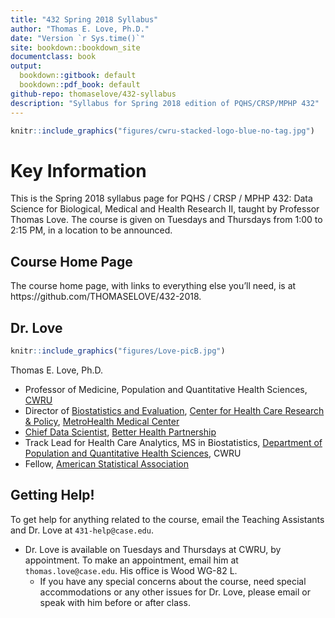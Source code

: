 ```yaml
---
title: "432 Spring 2018 Syllabus"
author: "Thomas E. Love, Ph.D."
date: "Version `r Sys.time()`"
site: bookdown::bookdown_site
documentclass: book
output:
  bookdown::gitbook: default
  bookdown::pdf_book: default
github-repo: thomaselove/432-syllabus
description: "Syllabus for Spring 2018 edition of PQHS/CRSP/MPHP 432"
---
```


```r
knitr::include_graphics("figures/cwru-stacked-logo-blue-no-tag.jpg")
```

# Key Information {-}

This is the Spring 2018 syllabus page for PQHS / CRSP / MPHP 432: Data Science for Biological, Medical and Health Research II, taught by Professor Thomas Love. The course is given on Tuesdays and Thursdays from 1:00 to 2:15 PM, in a location to be announced.

## Course Home Page {-}

The course home page, with links to everything else you'll need, is at https://github.com/THOMASELOVE/432-2018. 

## Dr. Love {-}

```r
knitr::include_graphics("figures/Love-picB.jpg")
```

Thomas E. Love, Ph.D.

- Professor of Medicine, Population and Quantitative Health Sciences, [CWRU](http://case.edu/)
- Director of [Biostatistics and Evaluation](http://chrp.org/biostatistics-evaluation/), [Center for Health Care Research & Policy](http://chrp.org/), [MetroHealth Medical Center](https://www.metrohealth.org/research)
- [Chief Data Scientist](http://www.betterhealthpartnership.org/data_center/), [Better Health Partnership](http://betterhealthpartnership.org/)
- Track Lead for Health Care Analytics, MS in Biostatistics, [Department of Population and Quantitative Health Sciences](http://epbiwww.case.edu/), CWRU
- Fellow, [American Statistical Association](http://www.amstat.org/)

## Getting Help! {-}

To get help for anything related to the course, email the Teaching Assistants and Dr. Love at `431-help@case.edu`.

- Dr. Love is available on Tuesdays and Thursdays at CWRU, by appointment. To make an appointment, email him at `thomas.love@case.edu`. His office is Wood WG-82 L.
    + If you have any special concerns about the course, need special accommodations or any other issues for Dr. Love, please email or speak with him before or after class.
    
